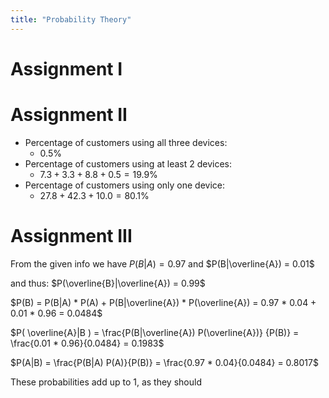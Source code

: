 ```yaml
---
title: "Probability Theory"
---
```


# Assignment I

\begin{gather}
P(T \cap S) =  0.2 * 0.3 = 0.06 \\
P(T \cap \overline{S}) =  0.6 * 0.7 = 0.42 \\
P(\overline{T} \cap S) =  0.8 * 0.3 = 0.24 \\
P(\overline{T} \cap \overline{S}) =  0.4 * 0.7 = 0.28 \\
P(T \cap S) + P(T \cap \overline{S}) + P(\overline{T} \cap S) + P(\overline{T} \cap \overline{S}) = 1
\end{gather}

# Assignment II
* Percentage of customers using all three devices:
  + 0.5%
* Percentage of customers using at least 2 devices:
  + $7.3 + 3.3 + 8.8 + 0.5 = 19.9\text{%}$
* Percentage of customers using only one device:
  + $27.8 + 42.3 + 10.0 = 80.1\text{%}$
  
# Assignment III
From the given info we have $P(B|A) = 0.97$ and $P(B|\overline{A}) = 0.01$

and thus: $P(\overline{B}|\overline{A}) = 0.99$

$P(B) = P(B|A) * P(A) + P(B|\overline{A}) * P(\overline{A}) = 0.97 * 0.04 + 0.01 * 0.96 = 0.0484$ 

$P( \overline{A}|B ) = \frac{P(B|\overline{A}) P(\overline{A})} {P(B)} = \frac{0.01 * 0.96}{0.0484} = 0.1983$

$P(A|B) = \frac{P(B|A) P(A)}{P(B)} = \frac{0.97 * 0.04}{0.0484} = 0.8017$

These probabilities add up to 1, as they should 